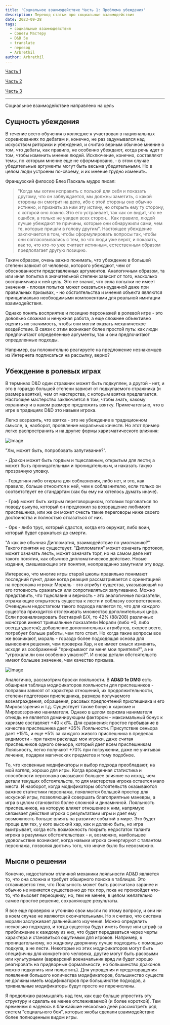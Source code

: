 ```yaml
---
title: 'Социальное взаимодействие Часть 1: Проблема убеждения'
description: Перевод статьи про социальные взаимодействия
date: 2023-09-28
tags:
  - социальные взаимодействия
  - Советы Мастеру
  - D&D 5e
  - translate
  - перевод
  - Arbrethil
author: Arbrethil
---
```


[Часть 1](https://cyborgsandmages.com/posts/translations/arbrethil-social-interactions-1)

[Часть 2](https://cyborgsandmages.com/posts/translations/arbrethil-social-interactions-2)

[Часть 3](https://cyborgsandmages.com/posts/translations/arbrethil-social-interactions-3)

---

Социальное взаимодействие направлено на цель

## Сущность убеждения

В течение всего обучения в колледже я участвовал в национальных соревнованиях по дебатам и, конечно, не раз задумывался над искусством риторики и убеждения, и считаю верным обычное мнение о том, что дебаты, как правило, не особенно убеждают, когда речь идет о том, чтобы изменить мнение людей. Исключение, конечно, составляют темы, по которым мнение еще не сформировано, - в этом случае убедительные аргументы могут быть весьма убедительными. Но в целом люди устроены по-своему, и их мнение трудно изменить.

Французский философ Блез Паскаль мудро писал:

> "Когда мы хотим исправить с пользой для себя и показать другому, что он заблуждается, мы должны заметить, с какой стороны он смотрит на дело, ибо с этой стороны оно обычно истинно, и признать за ним эту истину, но открыть ему ту сторону, с которой оно ложно. Это его устраивает, так как он видит, что не ошибся, а только не увидел всех сторон... Как правило, людей лучше убеждают те причины, которые они обнаружили сами, чем те, которые пришли в голову другим". Настоящее убеждение заключается в том, чтобы сформулировать вопросы так, чтобы они согласовывались с тем, во что люди уже верят, и показать, как то, что кто-то уже считает истинным, естественным образом предполагает другую позицию.

Таким образом, очень важно понимать, что убеждение в большей степени зависит от человека, которого убеждают, чем от обоснованности представленных аргументов. Аналогичным образом, та или иная попытка в значительной степени зависит от того, насколько восприимчива к ней цель. Это не значит, что сила попытки не имеет значения - плохая попытка может оказаться неудачной даже при правильных призывах, - но обстоятельства и мнения объекта являются принципиально необходимыми компонентами для реальной имитации взаимодействия.

Однако понять восприятие и позицию персонажей в ролевой игре - это довольно сложная и ненужная работа, а еще сложнее объективно оценить их значимость, чтобы они могли оказать механическое воздействие. В связи с этим возникает более простой путь: как люди предпочитают определенные аргументы, так и они предпочитают определенные подходы.

Например, вы положительно реагируете на предложение незнакомцев из Интернета подписаться на рассылку, верно?

## Убеждение в ролевых играх

В терминах D&D один стражник может быть подкуплен, а другой - нет, и это в гораздо большей степени зависит от подкупаемого стражника (и размера взятки), чем от мастерства, с которым взятка предлагается. Настоящее мастерство заключается в том, чтобы знать, какому охраннику и в каком размере предложить взятку. Примечательно, что в игре в традициях D&D это навыки игрока.

Легко возразить, что взятка - это не убеждение в традиционном смысле, а, наоборот, проявление моральных качеств. Но этот пример легко распространить и на другие формы харизматического влияния:

![Image](https://cyborgsandmages.com/images/Arbrethil-social-interactions-1-1.jpg)

"Хм, может быть, попробовать запугивание?".

\- Дракон может быть гордым и тщеславным, открытым для лести; а может быть проницательным и проницательным, и наказать такую прозрачную уловку.

\- Герцогиня либо открыта для соблазнения, либо нет, и это, как правило, больше относится к ней, чем к соблазнителю, если только он соответствует ее стандартам (как бы ему ни хотелось думать иначе).

\- Граф может быть хитрым переговорщиком, готовым торговаться по поводу выкупа, который он предложил за возвращение любимого приспешника, или же он может счесть такие переговоры ниже своего достоинства и полностью отказаться от них.

\- Орк - либо трус, который сдастся, когда его окружат, либо воин, который будет сражаться до смерти.

"А как же обычная Дипломатия, взаимодействие по умолчанию?" Такого понятия не существует. "Дипломатия" может означать протокол, может означать лесть, может означать торг, но на самом деле нет такого понятия, как обычное дипломатическое действие. Новые издания, смешивающие эти понятия, неоправданно замутнили эту воду.

Интересно, что многие игры старой школы правильно понимают последний пункт, даже когда реакция рассматривается с ориентацией на персонажа игрока: Мораль - это атрибут существа, указывающий на его готовность сражаться или сопротивляться запугиванию. Можно представить, что тщеславие и верность - это аналогичные показатели, отражающие открытость существа к лести и соблазну соответственно. Очевидным недостатком такого подхода является то, что для каждого существа приходится отслеживать множество дополнительных цифр. Если проанализировать бестиарий Б/Х, то 42% (88/208) различных монстров имеют тривиальные показатели Морали (либо +0, либо всегда удается); добавление дополнительных атрибутов, скорее всего, потребует больше работы, чем того стоит. Но когда такие вопросы все же возникают, мораль - гораздо более подходящая основа для вынесения решения, чем проверка Хар, и ее имеет смысл изменять, исходя из соображений "прикрывают ли меня мои приятели?", а не "угрожали ли они особенно ужасно?". И снова детали обстоятельств имеют большее значение, чем качество призыва.

![Image](https://cyborgsandmages.com/images/Arbrethil-social-interactions-1-2.jpg)

Аналогично, рассмотрим броски лояльности. В **AD&D 1e DMG** есть обширная таблица модификаторов лояльности для приспешников - поправки зависят от характера отношений, их продолжительности, степени подготовки приспешника, размера получаемого вознаграждения, обращения, расовых предпочтений приспешника и его Мировоззрения и т.д. Существует также бонус к харизме и Мировоззрению нанимателя. Однако в целом харизма нанимателя отнюдь не является доминирующим фактором - максимальный бонус к харизме составляет +40 к d%. Для сравнения: простое пребывание в качестве приспешника дает +35% Лояльности. Присутствие сеньора дает +15%, и еще +5% за каждого живого приспешника в пределах видимости - при таком раскладе мои игроки, даже считая приспешников одного сеньора, который дает всем приспешникам Лояльность, легко получают +70% при погружении, даже не учитывая лечение, подарки магических предметов и тому подобное.

То, что косвенные модификаторы и выбор подхода преобладают, на мой взгляд, хорошо для игры. Когда врожденная статистика и способности персонажа оказывают большее влияние на исход, чем детали текущих обстоятельств, то для мастерства игрока остается мало места. И наоборот, когда модификаторы обстоятельств оказываются важнее статистики персонажа, появляется большой простор для искусной игры, позволяющей совершать благоприятные маневры, а игра в целом становится более сложной и динамичной. Лояльность приспешников, на которую влияет отношение к ним, напрямую связывает действия игрока с результатами игры и дает ему возможность больше влиять на развитие событий в мире. Это будет проще для тех, у кого высокий хар, как и должно быть, но игра выигрывает, когда есть возможность покрыть недостаток таланта игрока в разумных обстоятельствах - и, возможно, наибольшее удовольствие возникает, когда навыки игрока синергируют с талантом персонажа, позволяя достичь того, что иначе было бы невозможно.

## Мысли о решении

Конечно, недостатком отличной механики лояльности AD&D является то, что она сложна и требует обширного поиска в таблицах. Это сглаживается тем, что Лояльность может быть рассчитана заранее и обычно не меняется существенно до тех пор, пока не произойдет что-то, что вызовет переоценку, но, тем не менее, в целом желательно самое простое решение, сохраняющее результаты.

Я все еще проверяю и уточняю свои мысли по этому вопросу, и они ни в коем случае не являются окончательными. Но я считаю, что система морали заслуживает дальнейшего изучения. Можно определить несколько подходов, и тогда существа будут иметь бонус или штраф за приближение к каждому из них, что будет передаваться через черты характера и становиться ощутимым для игроков. Например, к проницательному, но жадному дворянину лучше подходить с помощью подкупа, а не лести. Некоторые из этих модификаторов могут быть специфичны для конкретного человека, другие могут быть расовыми или культурными (варварский военачальник вряд ли будет хорошо реагировать на придворные формальности, но большинство драконов можно подкупить или польстить). Для упрощения и предотвращения появления большого количества модификаторов, большинство существ не должны иметь модификаторов при большинстве подходов, а тривиальные модификаторы будут просто не перечислены.

Я продолжаю размышлять над тем, как еще больше упростить эту структуру и сделать ее менее отслеживаемой (и более короткой). Тем временем я надеюсь в ближайшие несколько дней рассмотреть ряд систем "социального боя", которые якобы сделали взаимодействие более полноценным видом игры.
